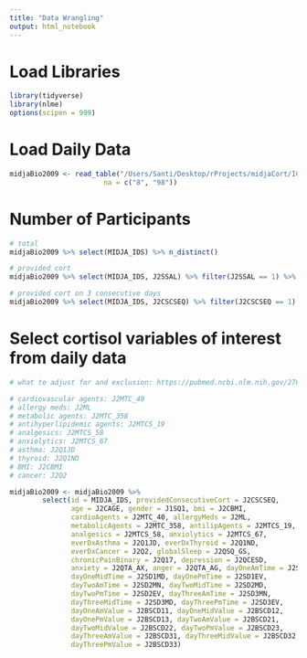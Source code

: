 ```yaml
---
title: "Data Wrangling"
output: html_notebook
---
```


# Load Libraries
```r
library(tidyverse)
library(nlme)
options(scipen = 999)
```

# Load Daily Data
```r
midjaBio2009 <- read_table("/Users/Santi/Desktop/rProjects/midjaCort/ICPSR_34969/DS0001/34969-0001-Data.tsv",
                       na = c("8", "98"))
```

# Number of Participants
```r
# total
midjaBio2009 %>% select(MIDJA_IDS) %>% n_distinct()

# provided cort
midjaBio2009 %>% select(MIDJA_IDS, J2SSAL) %>% filter(J2SSAL == 1) %>% n_distinct()

# provided cort on 3 consecutive days
midjaBio2009 %>% select(MIDJA_IDS, J2CSCSEQ) %>% filter(J2CSCSEQ == 1) %>% n_distinct()
```

# Select cortisol variables of interest from daily data
```r
# what to adjust for and exclusion: https://pubmed.ncbi.nlm.nih.gov/27638184/

# cardiovascular agents: J2MTC_40
# allergy meds: J2ML
# metabolic agents: J2MTC_358
# antihyperlipidemic agents: J2MTCS_19
# analgesics: J2MTCS_58
# anxiolytics: J2MTCS_67
# asthma: J2Q1JD
# thyroid: J2Q1ND
# BMI: J2CBMI
# cancer: J2Q2

midjaBio2009 <- midjaBio2009 %>%
        select(id = MIDJA_IDS, providedConsecutiveCort = J2CSCSEQ,
               age = J2CAGE, gender = J1SQ1, bmi = J2CBMI,
               cardioAgents = J2MTC_40, allergyMeds = J2ML, 
               metabolicAgents = J2MTC_358, antilipAgents = J2MTCS_19, 
               analgesics = J2MTCS_58, anxiolytics = J2MTCS_67, 
               everDxAsthma = J2Q1JD, everDxThyroid = J2Q1ND, 
               everDxCancer = J2Q2, globalSleep = J2QSQ_GS,
               chronicPainBinary = J2Q17, depression = J2QCESD,
               anxiety = J2QTA_AX, anger = J2QTA_AG, dayOneAmTime = J2SD1MN,
               dayOneMidTime = J2SD1MD, dayOnePmTime = J2SD1EV,
               dayTwoAmTime = J2SD2MN, dayTwoMidTime = J2SD2MD, 
               dayTwoPmTime = J2SD2EV, dayThreeAmTime = J2SD3MN,
               dayThreeMidTime = J2SD3MD, dayThreePmTime = J2SD3EV,
               dayOneAmValue = J2BSCD11, dayOneMidValue = J2BSCD12,
               dayOnePmValue = J2BSCD13, dayTwoAmValue = J2BSCD21,
               dayTwoMidValue = J2BSCD22, dayTwoPmValue = J2BSCD23,
               dayThreeAmValue = J2BSCD31, dayThreeMidValue = J2BSCD32,
               dayThreePmValue = J2BSCD33)
```

